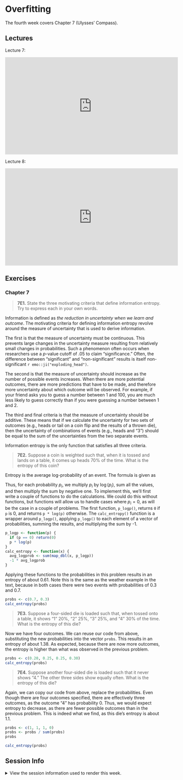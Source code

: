 # Overfitting

The fourth week covers Chapter 7 (Ulysses' Compass).

## Lectures

Lecture 7:

<iframe width="560" height="315" src="https://www.youtube.com/embed/0Jc6Kgw5qc0" frameborder="0" allow="accelerometer; autoplay; encrypted-media; gyroscope; picture-in-picture" allowfullscreen></iframe>

Lecture 8:

<iframe width="560" height="315" src="https://www.youtube.com/embed/gjrsYDJbRh0" frameborder="0" allow="accelerometer; autoplay; encrypted-media; gyroscope; picture-in-picture" allowfullscreen></iframe>

## Exercises

### Chapter 7

> **7E1.** State the three motivating criteria that define information entropy. Try to express each in your own words.

Information is defined as *the reduction in uncertainty when we learn and outcome*. The motivating criteria for defining information entropy revolve around the measure of uncertainty that is used to derive information.

The first is that the measure of uncertainty must be continuous. This prevents large changes in the uncertainty measure resulting from relatively small changes in probabilities. Such a phenomenon often occurs when researchers use a *p*-value cutoff of .05 to claim "significance." Often, the difference between "significant" and "non-significant" results is itself non-significant `r emo::ji("exploding_head")`.

The second is that the measure of uncertainty should increase as the number of possible events increases. When there are more potential outcomes, there are more predictions that have to be made, and therefore more uncertainty about which outcome will be observed. For example, if your friend asks you to guess a number between 1 and 100, you are much less likely to guess correctly than if you were guessing a number between 1 and 2.

The third and final criteria is that the measure of uncertainty should be additive. These means that if we calculate the uncertainty for two sets of outcomes (e.g., heads or tail on a coin flip and the results of a thrown die), then the uncertainty of combinations of events (e.g., heads and "3") should be equal to the sum of the uncertainties from the two separate events. 

Information entropy is the only function that satisfies all three criteria.

> **7E2.** Suppose a coin is weighted such that, when it is tossed and lands on a table, it comes up heads 70% of the time. What is the entropy of this coin?

Entropy is the average log-probability of an event. The formula is given as

\begin{equation}
  H(p) = -\text{E}\log(p_i) = -\sum_{i=1}^np_i\log(p_i)
\end{equation}

Thus, for each probability $p_i$, we multiply $p_i$ by $\log(p_i)$, sum all the values, and then multiply the sum by negative one. To implement this, we'll first write a couple of functions to do the calculations. We could do this without functions, but functions will allow us to handle cases where $p_i = 0$, as will be the case in a couple of problems. The first function, `p_logp()`, returns `0` if `p` is 0, and returns `p * log(p)` otherwise. The `calc_entropy()` function is a wrapper around `p_logp()`, applying `p_logp()` to each element of a vector of probabilities, summing the results, and multiplying the sum by -1.

```r
p_logp <- function(p) {
  if (p == 0) return(0)
  p * log(p)
}
calc_entropy <- function(x) {
  avg_logprob <- sum(map_dbl(x, p_logp))
  -1 * avg_logprob
}
```

Applying these functions to the probabilities in this problem results in an entropy of about 0.61. Note this is the same as the weather example in the text, because in both cases there were two events with probabilities of 0.3 and 0.7.

```r
probs <- c(0.7, 0.3)
calc_entropy(probs)
```

> **7E3.** Suppose a four-sided die is loaded such that, when tossed onto a table, it shows "1" 20%, "2" 25%, "3" 25%, and "4" 30% of the time. What is the entropy of this die?

Now we have four outcomes. We can reuse our code from above, substituting the new probabilities into the vector `probs`. This results in an entropy of about 1.38. As expected, because there are now more outcomes, the entropy is higher than what was observed in the previous problem.

```r
probs <- c(0.20, 0.25, 0.25, 0.30)
calc_entropy(probs)
```

> **7E4.** Suppose another four-sided die is loaded such that it never shows "4." The other three sides show equally often. What is the entropy of this die?

Again, we can copy our code from above, replace the probabilities. Even though there are four outcomes specified, there are effectively three outcomes, as the outcome "4" has probability 0. Thus, we would expect entropy to decrease, as there are fewer possible outcomes than in the previous problem. This is indeed what we find, as this die's entropy is about 1.1.

```r
probs <- c(1, 1, 1, 0)
probs <- probs / sum(probs)
probs

calc_entropy(probs)
```

## Session Info {-}

<details><summary>View the session information used to render this week.</summary>
```r
devtools::session_info()
```
</details>
